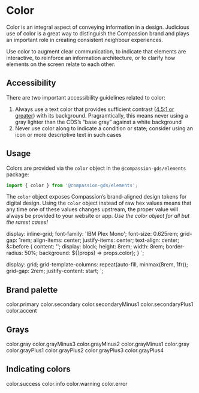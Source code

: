 

<Meta title="Elements/Color" />

# Color

Color is an integral aspect of conveying information in a design. Judicious use
of color is a great way to distinguish the Compassion brand and plays an
important role in creating consistent neighbour experiences.

Use color to augment clear communication, to indicate that elements are
interactive, to reinforce an information architecture, or to clarify how
elements on the screen relate to each other.

## Accessibility

There are two important accessibility guidelines related to color:

1. Always use a text color that provides sufficient contrast
   ([4.5:1 or greater](https://www.w3.org/TR/2008/REC-WCAG20-20081211/#visual-audio-contrast-contrast))
   with its background. Pragramtically, this means never using a gray lighter
   than the CDS’s “base gray” against a white background
2. Never use color along to indicate a condition or state; consider using an
   icon or more descriptive text in such cases

## Usage

Colors are provided via the `color` object in the `@compassion-gds/elements`
package:

```js
import { color } from '@compassion-gds/elements';
```

The `color` object exposes Compassion’s brand-aligned design tokens for digital
design. Using the `color` object instead of raw hex values means that any time
one of these values changes upstream, the proper value will always be provided
to your website or app. _Use the color object for all but the rarest cases!_


  display: inline-grid;
  font-family: 'IBM Plex Mono';
  font-size: 0.625rem;
  grid-gap: 1rem;
  align-items: center;
  justify-items: center;
  text-align: center;
  &::before {
    content: '';
    display: block;
    height: 8rem;
    width: 8rem;
    border-radius: 50%;
    background: ${(props) => props.color};
  }
`;

  display: grid;
  grid-template-columns: repeat(auto-fill, minmax(8rem, 1fr));
  grid-gap: 2rem;
  justify-content: start;
`;

## Brand palette

<Wrapper>
  <ColorSwatch color={color.primary}>color.primary</ColorSwatch>
  <ColorSwatch color={color.secondary}>color.secondary</ColorSwatch>
  <ColorSwatch color={color.secondaryMinus1}>color.secondaryMinus1</ColorSwatch>
  <ColorSwatch color={color.secondaryPlus1}>color.secondaryPlus1</ColorSwatch>
  <ColorSwatch color={color.accent}>color.accent</ColorSwatch>
</Wrapper>

## Grays

<Wrapper>
  <ColorSwatch color={color.gray}>color.gray</ColorSwatch>
  <ColorSwatch color={color.grayMinus3}>color.grayMinus3</ColorSwatch>
  <ColorSwatch color={color.grayMinus2}>color.grayMinus2</ColorSwatch>
  <ColorSwatch color={color.grayMinus1}>color.grayMinus1</ColorSwatch>
  <ColorSwatch color={color.gray}>color.gray</ColorSwatch>
  <ColorSwatch color={color.grayPlus1}>color.grayPlus1</ColorSwatch>
  <ColorSwatch color={color.grayPlus2}>color.grayPlus2</ColorSwatch>
  <ColorSwatch color={color.grayPlus3}>color.grayPlus3</ColorSwatch>
  <ColorSwatch color={color.grayPlus4}>color.grayPlus4</ColorSwatch>
</Wrapper>

## Indicating colors

<Wrapper>
  <ColorSwatch color={color.success}>color.success</ColorSwatch>
  <ColorSwatch color={color.info}>color.info</ColorSwatch>
  <ColorSwatch color={color.warning}>color.warning</ColorSwatch>
  <ColorSwatch color={color.error}>color.error</ColorSwatch>
</Wrapper>
